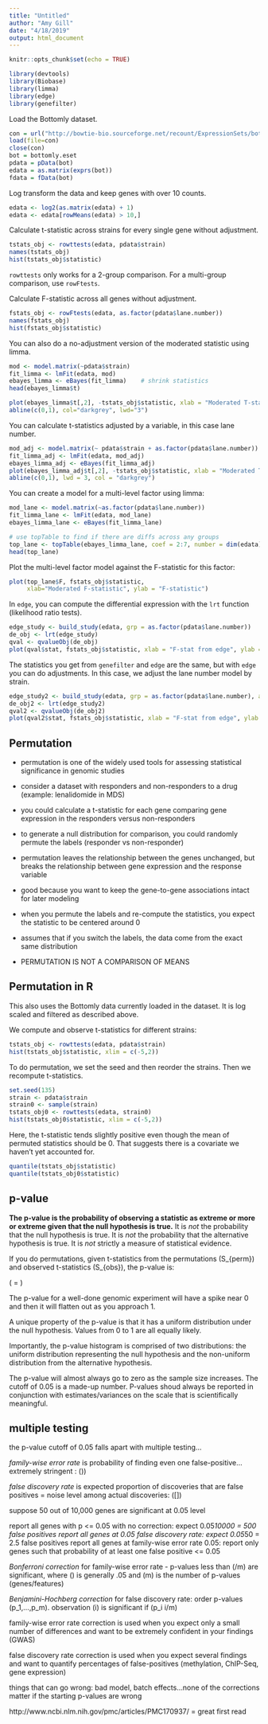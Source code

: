 ```yaml
---
title: "Untitled"
author: "Amy Gill"
date: "4/18/2019"
output: html_document
---
```


```r
knitr::opts_chunk$set(echo = TRUE)
```

```r
library(devtools)
library(Biobase)
library(limma)
library(edge)
library(genefilter)
```

Load the Bottomly dataset.

```r
con = url("http://bowtie-bio.sourceforge.net/recount/ExpressionSets/bottomly_eset.RData")
load(file=con)
close(con)
bot = bottomly.eset
pdata = pData(bot)
edata = as.matrix(exprs(bot))
fdata = fData(bot)
```

Log transform the data and keep genes with over 10 counts.

```r
edata <- log2(as.matrix(edata) + 1)
edata <- edata[rowMeans(edata) > 10,]
```

Calculate t-statistic across strains for every single gene without adjustment.

```r
tstats_obj <- rowttests(edata, pdata$strain)
names(tstats_obj)
hist(tstats_obj$statistic)
```

`rowttests` only works for a 2-group comparison. For a multi-group comparison, use `rowFtests`.

Calculate F-statistic across all genes without adjustment.

```r
fstats_obj <- rowFtests(edata, as.factor(pdata$lane.number))
names(fstats_obj)
hist(fstats_obj$statistic)
```

You can also do a no-adjustment version of the moderated statistic using limma.

```r
mod <- model.matrix(~pdata$strain)
fit_limma <- lmFit(edata, mod)
ebayes_limma <- eBayes(fit_limma)    # shrink statistics
head(ebayes_limma$t)
```

```r
plot(ebayes_limma$t[,2], -tstats_obj$statistic, xlab = "Moderated T-stat", ylab = "T-stat")
abline(c(0,1), col="darkgrey", lwd="3")
```

You can calculate t-statistics adjusted by a variable, in this case lane number.

```r
mod_adj <- model.matrix(~ pdata$strain + as.factor(pdata$lane.number))
fit_limma_adj <- lmFit(edata, mod_adj)
ebayes_limma_adj <- eBayes(fit_limma_adj)
plot(ebayes_limma_adj$t[,2], -tstats_obj$statistic, xlab = "Moderated T-stat", ylab = "T-stat")
abline(c(0,1), lwd = 3, col = "darkgrey")
```
You can create a model for a multi-level factor using limma:

```r
mod_lane <- model.matrix(~as.factor(pdata$lane.number))
fit_limma_lane <- lmFit(edata, mod_lane)
ebayes_limma_lane <- eBayes(fit_limma_lane)

# use topTable to find if there are diffs across any groups
top_lane <- topTable(ebayes_limma_lane, coef = 2:7, number = dim(edata)[1], sort.by = "none")
head(top_lane)
```

Plot the multi-level factor model against the F-statistic for this factor:

```r
plot(top_lane$F, fstats_obj$statistic,
     xlab="Moderated F-statistic", ylab = "F-statistic")
```


In `edge`, you can compute the differential expression with the `lrt` function (likelihood ratio tests).

```r
edge_study <- build_study(edata, grp = as.factor(pdata$lane.number))
de_obj <- lrt(edge_study)
qval <- qvalueObj(de_obj)
plot(qval$stat, fstats_obj$statistic, xlab = "F-stat from edge", ylab = "F-stat from genefilter")
```

The statistics you get from `genefilter` and `edge` are the same, but with `edge` you can do adjustments. In this case, we adjust the lane number model by strain.

```r
edge_study2 <- build_study(edata, grp = as.factor(pdata$lane.number), adj.var = pdata$strain)
de_obj2 <- lrt(edge_study2)
qval2 <- qvalueObj(de_obj2)
plot(qval2$stat, fstats_obj$statistic, xlab = "F-stat from edge", ylab = "F-stat from genefilter")
```

## Permutation

- permutation is one of the widely used tools for assessing statistical significance in genomic studies

- consider a dataset with responders and non-responders to a drug (example: lenalidomide in MDS)
- you could calculate a t-statistic for each gene comparing gene expression in the responders versus non-responders
- to generate a null distribution for comparison, you could randomly permute the labels (responder vs non-responder)
- permutation leaves the relationship between the genes unchanged, but breaks the relationship between gene expression and the response variable
- good because you want to keep the gene-to-gene associations intact for later modeling
- when you permute the labels and re-compute the statistics, you expect the statistic to be centered around 0
- assumes that if you switch the labels, the data come from the exact same distribution
- PERMUTATION IS NOT A COMPARISON OF MEANS

## Permutation in R

This also uses the Bottomly data currently loaded in the dataset. It is log scaled and filtered as described above.

We compute and observe t-statistics for different strains:

```r
tstats_obj <- rowttests(edata, pdata$strain)
hist(tstats_obj$statistic, xlim = c(-5,2))
```

To do permutation, we set the seed and then reorder the strains. Then we recompute t-statistics.

```r
set.seed(135)
strain <- pdata$strain
strain0 <- sample(strain)
tstats_obj0 <- rowttests(edata, strain0)
hist(tstats_obj0$statistic, xlim = c(-5,2))
```

Here, the t-statistic tends slightly positive even though the mean of permuted statistics should be 0. That suggests there is a covariate we haven't yet accounted for.

```r
quantile(tstats_obj$statistic)
quantile(tstats_obj0$statistic)
```

## p-value

**The p-value is the probability of observing a statistic as extreme or more or extreme given that the null hypothesis is true.** It is *not* the probability that the null hypothesis is true. It is *not* the probability that the alternative hypothesis is true. It is *not* strictly a measure of statistical evidence.

If you do permutations, given t-statistics from the permutations \(S_{perm}\) and observed t-statistics \(S_{obs}\), the p-value is:

\(\mbox{p-value} = \frac{\mbox{#} \mid S_{perm} \mid \geq \mid S_{obs} \mid}{\mbox{# of permutations}}\)

The p-value for a well-done genomic experiment will have a spike near 0 and then it will flatten out as you approach 1.

A unique property of the p-value is that it has a uniform distribution under the null hypothesis. Values from 0 to 1 are all equally likely.

Importantly, the p-value histogram is comprised of two distributions: the uniform distribution representing the null hypothesis and the non-uniform distribution from the alternative hypothesis.

The p-value will almost always go to zero as the sample size increases.
The cutoff of 0.05 is a made-up number.
P-values shoud always be reported in conjunction with estimates/variances on the scale that is scientifically meaningful.

## multiple testing

the p-value cutoff of 0.05 falls apart with multiple testing...

*family-wise error rate* is probability of finding even one false-positive...extremely stringent : \(\mbox{Pr(# False Positives}\geq 1)\)

*false discovery rate* is expected proportion of discoveries that are false positives = noise level among actual discoveries: \(\mbox{E}[\frac{\mbox{# False Positives}}{\mbox{# Discoveries}}]\)

suppose 50 out of 10,000 genes are significant at 0.05 level

report all genes with p <= 0.05 with no correction: expect 0.05*10000 = 500 false positives
report all genes at 0.05 false discovery rate: expect 0.05*50 = 2.5 false positives
report all genes at family-wise error rate 0.05: report only genes such that probability of at least one false positive <= 0.05

*Bonferroni correction* for family-wise error rate - p-values less than \(\alpha/m\) are significant, where \(\alpha\) is generally .05 and \(m\) is the number of p-values (genes/features)

*Benjamini-Hochberg correction* for false discovery rate: order p-values \(p_1,...,p_m\). observation \(i\) is significant if \(p_i \leq \alpha*i/m\)

family-wise error rate correction is used when you expect only a small number of differences and want to be extremely confident in your findings (GWAS)

false discovery rate correction is used when you expect several findings and want to quantify percentages of false-positives (methylation, ChIP-Seq, gene expression)

things that can go wrong: bad model, batch effects...none of the corrections matter if the starting p-values are wrong

http://www.ncbi.nlm.nih.gov/pmc/articles/PMC170937/ = great first read